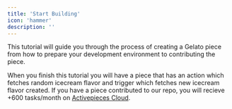 ```yaml
---
title: 'Start Building'
icon: 'hammer'
description: ''
---
```

 
This tutorial will guide you through the process of creating a Gelato piece from how to prepare your development environment to contributing the piece.

When you finish this tutorial you will have a piece that has an action which fetches random icecream flavor and trigger which fetches new icecream flavor created.
<Card title="Contribution" icon="gift" iconType="duotone" color="#6e41e2">
 If you have a piece contributed to our repo, you will recieve +600 tasks/month on [Activepieces Cloud](https://cloud.activepieces.com).
</Card>

